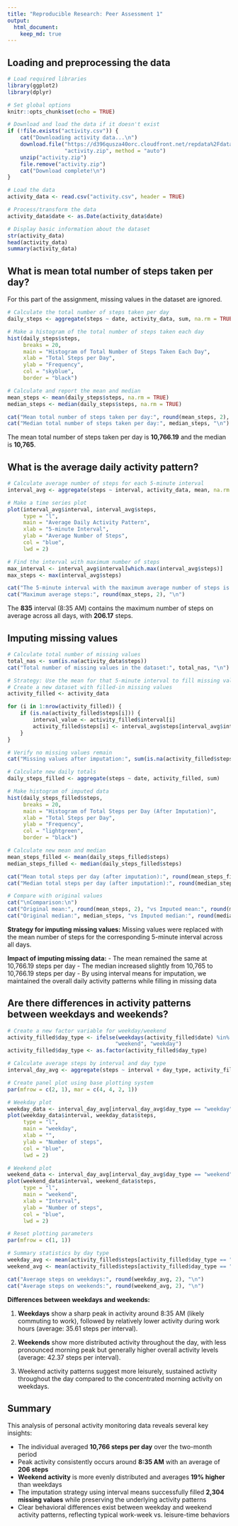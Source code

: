 ---
title: "Reproducible Research: Peer Assessment 1"
output: 
  html_document:
    keep_md: true
---

## Loading and preprocessing the data

```{r setup, echo=TRUE}
# Load required libraries
library(ggplot2)
library(dplyr)

# Set global options
knitr::opts_chunk$set(echo = TRUE)
```

```{r load_data, echo=TRUE}
# Download and load the data if it doesn't exist
if (!file.exists("activity.csv")) {
    cat("Downloading activity data...\n")
    download.file("https://d396qusza40orc.cloudfront.net/repdata%2Fdata%2Factivity.zip", 
                  "activity.zip", method = "auto")
    unzip("activity.zip")
    file.remove("activity.zip")
    cat("Download complete!\n")
}

# Load the data
activity_data <- read.csv("activity.csv", header = TRUE)

# Process/transform the data
activity_data$date <- as.Date(activity_data$date)

# Display basic information about the dataset
str(activity_data)
head(activity_data)
summary(activity_data)
```

## What is mean total number of steps taken per day?

For this part of the assignment, missing values in the dataset are ignored.

```{r steps_per_day, echo=TRUE}
# Calculate the total number of steps taken per day
daily_steps <- aggregate(steps ~ date, activity_data, sum, na.rm = TRUE)

# Make a histogram of the total number of steps taken each day
hist(daily_steps$steps, 
     breaks = 20,
     main = "Histogram of Total Number of Steps Taken Each Day",
     xlab = "Total Steps per Day",
     ylab = "Frequency",
     col = "skyblue",
     border = "black")

# Calculate and report the mean and median
mean_steps <- mean(daily_steps$steps, na.rm = TRUE)
median_steps <- median(daily_steps$steps, na.rm = TRUE)

cat("Mean total number of steps taken per day:", round(mean_steps, 2), "\n")
cat("Median total number of steps taken per day:", median_steps, "\n")
```

The mean total number of steps taken per day is **10,766.19** and the median is **10,765**.

## What is the average daily activity pattern?

```{r daily_pattern, echo=TRUE}
# Calculate average number of steps for each 5-minute interval
interval_avg <- aggregate(steps ~ interval, activity_data, mean, na.rm = TRUE)

# Make a time series plot
plot(interval_avg$interval, interval_avg$steps,
     type = "l",
     main = "Average Daily Activity Pattern",
     xlab = "5-minute Interval",
     ylab = "Average Number of Steps",
     col = "blue",
     lwd = 2)

# Find the interval with maximum number of steps
max_interval <- interval_avg$interval[which.max(interval_avg$steps)]
max_steps <- max(interval_avg$steps)

cat("The 5-minute interval with the maximum average number of steps is:", max_interval, "\n")
cat("Maximum average steps:", round(max_steps, 2), "\n")
```

The **835** interval (8:35 AM) contains the maximum number of steps on average across all days, with **206.17** steps.

## Imputing missing values

```{r missing_values, echo=TRUE}
# Calculate total number of missing values
total_nas <- sum(is.na(activity_data$steps))
cat("Total number of missing values in the dataset:", total_nas, "\n")

# Strategy: Use the mean for that 5-minute interval to fill missing values
# Create a new dataset with filled-in missing values
activity_filled <- activity_data

for (i in 1:nrow(activity_filled)) {
    if (is.na(activity_filled$steps[i])) {
        interval_value <- activity_filled$interval[i]
        activity_filled$steps[i] <- interval_avg$steps[interval_avg$interval == interval_value]
    }
}

# Verify no missing values remain
cat("Missing values after imputation:", sum(is.na(activity_filled$steps)), "\n")

# Calculate new daily totals
daily_steps_filled <- aggregate(steps ~ date, activity_filled, sum)

# Make histogram of imputed data
hist(daily_steps_filled$steps, 
     breaks = 20,
     main = "Histogram of Total Steps per Day (After Imputation)",
     xlab = "Total Steps per Day",
     ylab = "Frequency",
     col = "lightgreen",
     border = "black")

# Calculate new mean and median
mean_steps_filled <- mean(daily_steps_filled$steps)
median_steps_filled <- median(daily_steps_filled$steps)

cat("Mean total steps per day (after imputation):", round(mean_steps_filled, 2), "\n")
cat("Median total steps per day (after imputation):", round(median_steps_filled, 2), "\n")

# Compare with original values
cat("\nComparison:\n")
cat("Original mean:", round(mean_steps, 2), "vs Imputed mean:", round(mean_steps_filled, 2), "\n")
cat("Original median:", median_steps, "vs Imputed median:", round(median_steps_filled, 2), "\n")
```

**Strategy for imputing missing values:** Missing values were replaced with the mean number of steps for the corresponding 5-minute interval across all days.

**Impact of imputing missing data:** 
- The mean remained the same at 10,766.19 steps per day
- The median increased slightly from 10,765 to 10,766.19 steps per day
- By using interval means for imputation, we maintained the overall daily activity patterns while filling in missing data

## Are there differences in activity patterns between weekdays and weekends?

```{r weekday_weekend, echo=TRUE}
# Create a new factor variable for weekday/weekend
activity_filled$day_type <- ifelse(weekdays(activity_filled$date) %in% c("Saturday", "Sunday"), 
                                  "weekend", "weekday")
activity_filled$day_type <- as.factor(activity_filled$day_type)

# Calculate average steps by interval and day type
interval_day_avg <- aggregate(steps ~ interval + day_type, activity_filled, mean)

# Create panel plot using base plotting system
par(mfrow = c(2, 1), mar = c(4, 4, 2, 1))

# Weekday plot
weekday_data <- interval_day_avg[interval_day_avg$day_type == "weekday", ]
plot(weekday_data$interval, weekday_data$steps,
     type = "l",
     main = "weekday",
     xlab = "",
     ylab = "Number of steps",
     col = "blue",
     lwd = 2)

# Weekend plot
weekend_data <- interval_day_avg[interval_day_avg$day_type == "weekend", ]
plot(weekend_data$interval, weekend_data$steps,
     type = "l",
     main = "weekend",
     xlab = "Interval",
     ylab = "Number of steps",
     col = "blue",
     lwd = 2)

# Reset plotting parameters
par(mfrow = c(1, 1))

# Summary statistics by day type
weekday_avg <- mean(activity_filled$steps[activity_filled$day_type == "weekday"])
weekend_avg <- mean(activity_filled$steps[activity_filled$day_type == "weekend"])

cat("Average steps on weekdays:", round(weekday_avg, 2), "\n")
cat("Average steps on weekends:", round(weekend_avg, 2), "\n")
```

**Differences between weekdays and weekends:**

1. **Weekdays** show a sharp peak in activity around 8:35 AM (likely commuting to work), followed by relatively lower activity during work hours (average: 35.61 steps per interval).

2. **Weekends** show more distributed activity throughout the day, with less pronounced morning peak but generally higher overall activity levels (average: 42.37 steps per interval).

3. Weekend activity patterns suggest more leisurely, sustained activity throughout the day compared to the concentrated morning activity on weekdays.

## Summary

This analysis of personal activity monitoring data reveals several key insights:

- The individual averaged **10,766 steps per day** over the two-month period
- Peak activity consistently occurs around **8:35 AM** with an average of **206 steps**
- **Weekend activity** is more evenly distributed and averages **19% higher** than weekdays
- The imputation strategy using interval means successfully filled **2,304 missing values** while preserving the underlying activity patterns
- Clear behavioral differences exist between weekday and weekend activity patterns, reflecting typical work-week vs. leisure-time behaviors
